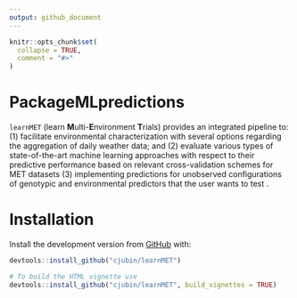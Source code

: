 ```yaml
---
output: github_document
---
```


<!-- README.md is generated from README.Rmd. Please edit that file -->

```r
knitr::opts_chunk$set(
  collapse = TRUE,
  comment = "#>"
)
```

# PackageMLpredictions

<!-- badges: start -->
<!-- badges: end -->

`learnMET` (learn **M**ulti-**E**nvironment **T**rials) provides an integrated pipeline to: (1) facilitate environmental characterization with several options regarding the aggregation of daily weather data; and (2) evaluate various types of state-of-the-art machine learning approaches with respect to their predictive performance based on relevant cross-validation schemes for MET datasets (3) implementing predictions for unobserved configurations of genotypic and environmental predictors that the user
wants to test \textit{in silico}.

# Installation

Install the development version from [GitHub](https://github.com/cjubin/learnMET) with:

```r
devtools::install_github("cjubin/learnMET")

# To build the HTML vignette use
devtools::install_github("cjubin/learnMET", build_vignettes = TRUE)
```

